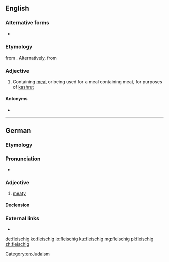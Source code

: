 ==English==

===Alternative forms===
* {{l/en|fleishig}}

===Etymology===
{{etyl|yi|en}} {{term|פֿליישיק|tr=fleishik|lang=yi}} from {{etyl|gmh|en}} {{m|gmh|vleisch||meat}}. Alternatively, from {{etyl|de|en}} {{term|fleischig||meaty|lang=de}}

===Adjective===
{{en-adj|-}}

# Containing [[meat]] or being used for a meal containing meat, for purposes of [[kashrut]]

====Antonyms====
* {{l/en|milchig}}

[[Category:en:Judaism]]

----

==German==

===Etymology===
{{suffix|Fleisch|gloss1=meat|ig|gloss2=-y|lang=de}}

===Pronunciation===
* {{IPA|/ˈflaɪ̯ʃɪç/|lang=de}}

===Adjective===
{{de-adj|fleischiger|fleischigsten}}

# [[meaty]]

====Declension====
{{de-decl-adj|fleischig|fleischiger|fleischigst}}

===External links===
* {{R:Duden}}

[[de:fleischig]]
[[ko:fleischig]]
[[io:fleischig]]
[[ku:fleischig]]
[[mg:fleischig]]
[[pl:fleischig]]
[[zh:fleischig]]